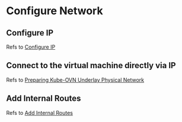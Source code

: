 # Configure Network

## Configure IP

Refs to [Configure IP](../../virtual_machine/functions/virtual_management.mdx#configure-ip)

## Connect to the virtual machine directly via IP

Refs to [Preparing Kube-OVN Underlay Physical Network](/configure/networking/how_to/kubeovn_underlay_py.mdx)

## Add Internal Routes

Refs to [Add Internal Routes](../../virtual_machine/functions/virtual_management.mdx#add-internal-routes)